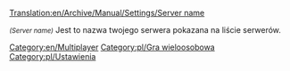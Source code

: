 [[Translation:en/Archive/Manual/Settings/Server name]]


<small>''(Server name)''</small> Jest to nazwa twojego serwera pokazana na liście serwerów.
[[Category:en/Multiplayer]][[Category:pl/Gra wieloosobowa]]
<!--[[Category:Settings & Preferences]]-->[[Category:pl/Ustawienia]]

<!--{{OpenTTD-Patch-Stub}}-->{{pl/szkic}}